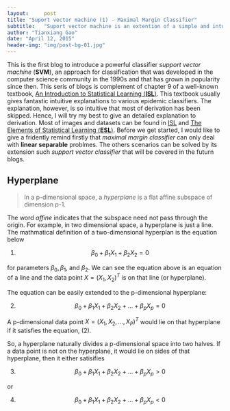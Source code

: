 ```yaml
---
layout:     post
title: "Suport vector machine (1) - Maximal Margin Classifier"
subtitle:   "Suport vector machine is an extention of a simple and intuitive classifier called the maximal margin classifier"
author: "Tianxiang Gao"
date: "April 12, 2015"
header-img: "img/post-bg-01.jpg"
---
```

This is the first blog to introduce a powerful classifier *support vector machine* (**SVM**), an approach for classification that was developed in the computer science community in the 1990s and that has grown in popularity since then. This seris of blogs is complement of chapter 9 of a well-known textbook, [An Introduction to Statistical Learning (**ISL**)][1]. This textbook usually gives fantastic intuitive explanations to various epidemic classifiers. The explanation, however, is so intuitive that most of derivation has been skipped. Hence, I will try my best to give an detailed explanation to derivation. Most of images and datasets can be found in [ISL][1] and [The Elements of Statistical Learning (**ESL**)][2]. Before we get started, I would like to give a fridently remind firstly that *maximal margin classifier* can only deal with **linear separable** problmes. The others scenarios can be solved by its extension such *support vector classifier* that will be covered in the futurn blogs.

## Hyperplane
> In a p-dimensional space, a *hyperplane* is a flat affine subspace of dimension p-1.

The word *affine* indicates that the subspace need not pass through the origin. For example, in two dimensional space, a hyperplane is just a line. The mathmatical definition of a two-dimensional hyperplan is the equation below

(@foo) $$ \beta_0 + \beta_1X_1+\beta_2X_2 = 0 $$ 

for parameters $\beta_0, \beta_1$, and $\beta_2$. We can see the equation above is an equation of a line and the data point $X = (X_1, X_2)^T$ is on that line (or hyperplane).

The equation can be easily extended to the p-dimensional hyperplane:

(@foo2) $$ \beta_0 + \beta_1X_1+\beta_2X_2+...+\beta_pX_p = 0 $$

A p-dimensional data point $X = (X_1, X_2, ..., X_P)^T$ would lie on that hyperplane if it satisfies the equation, (@foo2).

So, a hyperplane naturally divides a p-dimensional space into two halves. If a data point is not on the hyperplane, it would lie on sides of that hyperplane, then it either satisifies 

(@foo3) $$ \beta_0 + \beta_1X_1+\beta_2X_2+...+\beta_pX_p > 0 $$

or 

(@foo4) $$ \beta_0 + \beta_1X_1+\beta_2X_2+...+\beta_pX_p < 0 $$





[1]: http://www-bcf.usc.edu/~gareth/ISL/
[2]: http://statweb.stanford.edu/~tibs/ElemStatLearn/